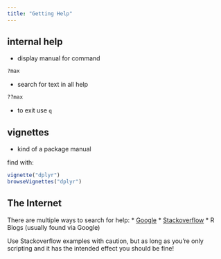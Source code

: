 ```yaml
---
title: "Getting Help"
---
```

## internal help


* display manual for command
```r
?max
```
* search for text in all help
```r
??max
```

* to exit use `q`

## vignettes
* kind of a package manual

find with:
```r
vignette("dplyr")
browseVignettes("dplyr")
```

## The Internet

There are multiple ways to search for help:
* [Google](https://google.com)
* [Stackoverflow](https://stackoverflow.com)
* R Blogs (usually found via Google)

Use Stackoverflow examples with caution, but as long as you're only scripting and it has the intended effect you should be fine!